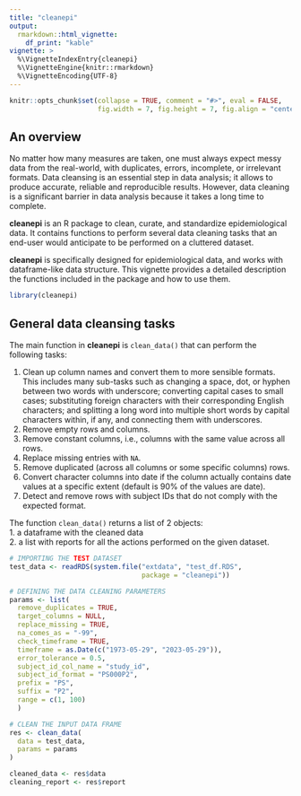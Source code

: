 ```yaml
---
title: "cleanepi"
output: 
  rmarkdown::html_vignette:
    df_print: "kable"
vignette: >
  %\VignetteIndexEntry{cleanepi}
  %\VignetteEngine{knitr::rmarkdown}
  %\VignetteEncoding{UTF-8}
---
```


```r
knitr::opts_chunk$set(collapse = TRUE, comment = "#>", eval = FALSE,
                      fig.width = 7, fig.height = 7, fig.align = "center")
```


## An overview

No matter how many measures are taken, one must always expect  messy data from the real-world, with duplicates, errors, incomplete,  or  irrelevant formats. Data cleansing is an essential step in data analysis;  it allows to produce accurate, reliable and reproducible results. However, data cleaning is a significant barrier in data analysis because it takes a long time to complete. 

**cleanepi** is an R package to clean, curate, and standardize epidemiological data. It contains functions to perform several data cleaning tasks that an end-user would anticipate to be performed on a cluttered dataset. 

**cleanepi** is specifically designed for epidemiological data, and works with dataframe-like data structure. This vignette provides a detailed description the  functions included in the package and how to use them. 

```r
library(cleanepi)
```

## General data cleansing tasks

The main function in **cleanepi** is `clean_data()` that can perform the following tasks:

1.  Clean up column names and convert them to more sensible formats. This includes many sub-tasks such as changing a space, dot, or hyphen between two words with underscore; converting capital cases to small cases; substituting foreign characters with their corresponding English characters; and splitting a long word into multiple short words by capital characters within, if any, and connecting them with underscores.
2. Remove  empty rows and columns.
3. Remove constant columns, i.e., columns with the same value across all rows.
4. Replace missing entries with `NA`.
5.  Remove duplicated (across all columns or some specific columns) rows.
6.  Convert character columns into date if the column actually contains date values at a specific extent (default is 90% of the values are date).
7.  Detect and remove rows with subject IDs that do not comply with the expected format.

The function `clean_data()` returns a list of 2 objects:\
1. a dataframe with the cleaned data\
2. a list with  reports for all the actions  performed on the given dataset.


```r
# IMPORTING THE TEST DATASET
test_data <- readRDS(system.file("extdata", "test_df.RDS",
                                 package = "cleanepi"))

# DEFINING THE DATA CLEANING PARAMETERS
params <- list(
  remove_duplicates = TRUE,
  target_columns = NULL,
  replace_missing = TRUE,
  na_comes_as = "-99",
  check_timeframe = TRUE,
  timeframe = as.Date(c("1973-05-29", "2023-05-29")),
  error_tolerance = 0.5,
  subject_id_col_name = "study_id",
  subject_id_format = "PS000P2",
  prefix = "PS",
  suffix = "P2",
  range = c(1, 100)
  )

# CLEAN THE INPUT DATA FRAME
res <- clean_data(
  data = test_data,
  params = params
)

cleaned_data <- res$data
cleaning_report <- res$report
```
